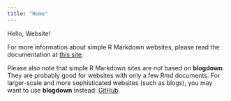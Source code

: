 ---
title: "Home"
---

Hello, Website!

For more information about simple R Markdown websites, please read the documentation at [this site](https://bookdown.org/yihui/rmarkdown/rmarkdown-site.html).

Please also note that simple R Markdown sites are _not_ based on **blogdown**. They are probably good for websites with only a few Rmd documents. For larger-scale and more sophisticated websites (such as blogs), you may want to use **blogdown** instead: [GitHub](https://github.com/rstudio/blogdown).